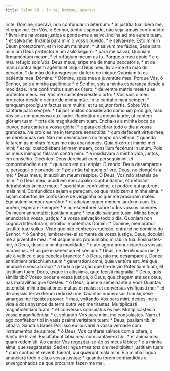 ```yaml
---
title: Salmo 70 - In te, Domine, speravi
---
```


<div class="grid grid-cols-2 gap-5">
  <span class="text-justify">
    In te, Dómine, sperávi, non confúndar in ætérnum: * in justítia tua líbera
    me, et éripe me.
  </span>
  <span class="text-justify">
    Em Vós, ó Senhor, tenho esperado, não seja jamais confundido: * livrai-me na
    vossa justiça e ponde-me a salvo.
  </span>
  <span class="text-justify">Inclína ad me aurem tuam, * et salva me.</span>
  <span class="text-justify">
    Inclinai para mim o vosso ouvido, * e salvai-me.
  </span>
  <span class="text-justify">
    Esto mihi in Deum protectórem, et in locum munítum: * ut salvum me fácias,
  </span>
  <span class="text-justify">
    Sede para mim um Deus protector e um asilo seguro: * para me salvar,
  </span>
  <span class="text-justify">
    Quóniam firmaméntum meum, * et refúgium meum es tu.
  </span>
  <span class="text-justify">
    Porque o meu apoio * e o meu refúgio sois Vós.
  </span>
  <span class="text-justify">
    Deus meus, éripe me de manu peccatóris, * et de manu contra legem agéntis et
    iníqui:
  </span>
  <span class="text-justify">
    Deus meu, livrai-me da mão do pecador, * da mão do transgressor da lei e do
    iníquo:
  </span>
  <span class="text-justify">
    Quóniam tu es patiéntia mea, Dómine: * Dómine, spes mea a juventúte mea.
  </span>
  <span class="text-justify">
    Porque Vós, ó Senhor, sois a minha paciência: * ó Senhor, sois a minha
    esperança desde a mocidade.
  </span>
  <span class="text-justify">
    In te confirmátus sum ex útero: * de ventre matris meæ tu es protéctor meus.
  </span>
  <span class="text-justify">
    Em Vós me sustentei desde o orto: * Vós sois o meu protector desde o ventre
    de minha mãe.
  </span>
  <span class="text-justify">
    In te cantátio mea semper: * tamquam prodígium factus sum multis: et tu
    adjútor fortis.
  </span>
  <span class="text-justify">
    Sobre Vós cantarei para sempre: * fui por muitos considerado como um
    prodígio, mas Vós sois um poderoso auxiliador.
  </span>
  <span class="text-justify">
    Repleátur os meum laude, ut cantem glóriam tuam: * tota die magnitúdinem
    tuam.
  </span>
  <span class="text-justify">
    Encha-se a minha boca de louvor, para cantar a vossa glória: * e para
    celebrar todo o dia a vossa grandeza.
  </span>
  <span class="text-justify">
    Ne proícias me in témpore senectútis: * cum defécerit virtus mea, ne
    derelínquas me.
  </span>
  <span class="text-justify">
    Não me desampareis no tempo da velhice: * quando faltarem as minhas forças
    me não abandoneis.
  </span>
  <span class="text-justify">
    Quia dixérunt inimíci mei mihi: * et qui custodiébant ánimam meam, consílium
    fecérunt in unum.
  </span>
  <span class="text-justify">
    Pois os meus inimigos falaram contra mim: * e insidiavam a minha vida,
    juntos, em conselho.
  </span>
  <span class="text-justify">
    Dicéntes: Deus derelíquit eum, persequímini, et comprehéndite eum: * quia
    non est qui erípiat.
  </span>
  <span class="text-justify">
    Dizendo: Deus desamparou-o, persegui-o e prendei-o: * pois não há quem o
    livre.
  </span>
  <span class="text-justify">
    Deus, ne elongéris a me: * Deus meus, in auxílium meum réspice.
  </span>
  <span class="text-justify">
    Ó Deus, Vos não afasteis de mim: * ó Deus meu, acudi em meu auxílio.
  </span>
  <span class="text-justify">
    Confundántur, et defíciant detrahéntes ánimæ meæ: * operiántur confusióne,
    et pudóre qui quǽrunt mala mihi.
  </span>
  <span class="text-justify">
    Confundidos sejam e pereçam, os que maldizem a minha alma: * sejam cobertos
    de confusão e de vergonha os que me procuram males.
  </span>
  <span class="text-justify">
    Ego autem semper sperábo: * et adíciam super omnem laudem tuam.
  </span>
  <span class="text-justify">
    Eu, porém, esperarei sempre: * e acrescentarei sobre todos vossos louvores.
  </span>
  <span class="text-justify">
    Os meum annuntiábit justítiam tuam: * tota die salutáre tuum.
  </span>
  <span class="text-justify">
    Minha boca anunciará a vossa justiça: * a vossa salvação todo o dia.
  </span>
  <span class="text-justify">
    Quóniam non cognóvi litteratúram, introíbo in poténtias Dómini: * Dómine,
    memorábor justítiæ tuæ solíus.
  </span>
  <span class="text-justify">
    Visto que não conheço erudição, entrarei no domínio do Senhor: * ó Senhor,
    lembrar-me-ei somente de vossa justiça.
  </span>
  <span class="text-justify">
    Deus, docuísti me a juventúte mea: * et usque nunc pronuntiábo mirabília
    tua.
  </span>
  <span class="text-justify">
    Ensinastes-me, ó Deus, desde a minha mocidade: * e até agora pronunciarei as
    vossas maravilhas.
  </span>
  <span class="text-justify">
    Et usque in senéctam et sénium: * Deus, ne derelínquas me,
  </span>
  <span class="text-justify">
    E até à velhice e aos cabelos brancos: * ó Deus, não me desampareis,
  </span>
  <span class="text-justify">
    Donec annúntiem brácchium tuum * generatióni omni, quæ ventúra est:
  </span>
  <span class="text-justify">
    Até que anuncie o vosso braço * a toda a geração que há-de vir:
  </span>
  <span class="text-justify">
    Poténtiam tuam, et justítiam tuam, Deus, usque in altíssima, quæ fecísti
    magnália: * Deus, quis símilis tibi?
  </span>
  <span class="text-justify">
    Vosso poder e vossa justiça, ó Deus, que chegam até aos céus, nas maravilhas
    que fizestes: * ó Deus, quem é semelhante a Vós?
  </span>
  <span class="text-justify">
    Quantas ostendísti mihi tribulatiónes multas et malas: et convérsus
    vivificásti me: * et de abýssis terræ íterum reduxísti me:
  </span>
  <span class="text-justify">
    Quantas numerosas tribulaçõese amargas me fizestes provar: * mas,
    voltando-Vos para mim, destes-me a vida e dos abysmos da terra outra vez me
    tirastes:
  </span>
  <span class="text-justify">
    Multiplicásti magnificéntiam tuam: * et convérsus consolátus es me.
  </span>
  <span class="text-justify">
    Multiplicastes a vossa magnificência: * e, voltando-Vos para mim, me
    consolastes.
  </span>
  <span class="text-justify">
    Nam et ego confitébor tibi in vasis psalmi veritátem tuam: * Deus, psallam
    tibi in cíthara, Sanctus Israël.
  </span>
  <span class="text-justify">
    Por isso eu louvarei a vossa verdade com instrumentos de salmos: * ó Deus,
    Vos cantarei salmos com a cítara, ó Santo de Israel.
  </span>
  <span class="text-justify">
    Exsultábunt lábia mea cum cantávero tibi: * et ánima mea, quam redemísti.
  </span>
  <span class="text-justify">
    Ao cantar-Vos regozijar-se-ão os meus lábios: * e a minha alma, que
    resgatastes.
  </span>
  <span class="text-justify">
    Sed et lingua mea tota die meditábitur justítiam tuam: * cum confúsi et
    revériti fúerint, qui quærunt mala mihi.
  </span>
  <span class="text-justify">
    E a minha língua anunciará todo o dia a vossa justiça: * quando forem
    confundidos e envergonhados os que procuram fazer-me mal.
  </span>
</div>
